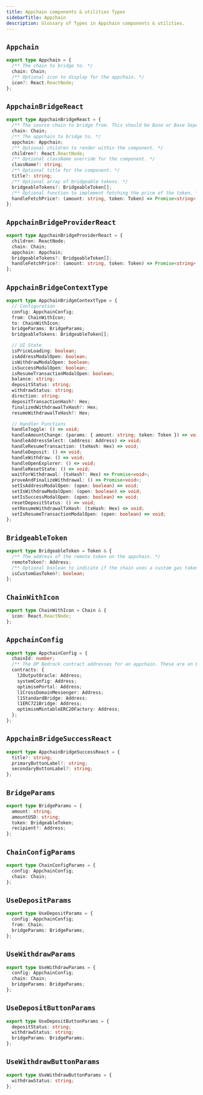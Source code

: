 ```yaml
---
title: Appchain components & utilities Types
sidebarTitle: Appchain
description: Glossary of Types in Appchain components & utilities.
---
```


## `Appchain`

```ts
export type Appchain = {
  /** The chain to bridge to. */
  chain: Chain;
  /** Optional icon to display for the appchain. */
  icon?: React.ReactNode;
};
```

## `AppchainBridgeReact`

```ts
export type AppchainBridgeReact = {
  /** The source chain to bridge from. This should be Base or Base Sepolia. */
  chain: Chain;
  /** The appchain to bridge to. */
  appchain: Appchain;
  /** Optional children to render within the component. */
  children?: React.ReactNode;
  /** Optional className override for the component. */
  className?: string;
  /** Optional title for the component. */
  title?: string;
  /** Optional array of bridgeable tokens. */
  bridgeableTokens?: BridgeableToken[];
  /** Optional function to implement fetching the price of the token. */
  handleFetchPrice?: (amount: string, token: Token) => Promise<string>;
};
```

## `AppchainBridgeProviderReact`

```ts
export type AppchainBridgeProviderReact = {
  children: ReactNode;
  chain: Chain;
  appchain: Appchain;
  bridgeableTokens?: BridgeableToken[];
  handleFetchPrice?: (amount: string, token: Token) => Promise<string>;
};
```

## `AppchainBridgeContextType`

```ts
export type AppchainBridgeContextType = {
  // Configuration
  config: AppchainConfig;
  from: ChainWithIcon;
  to: ChainWithIcon;
  bridgeParams: BridgeParams;
  bridgeableTokens: BridgeableToken[];

  // UI State
  isPriceLoading: boolean;
  isAddressModalOpen: boolean;
  isWithdrawModalOpen: boolean;
  isSuccessModalOpen: boolean;
  isResumeTransactionModalOpen: boolean;
  balance: string;
  depositStatus: string;
  withdrawStatus: string;
  direction: string;
  depositTransactionHash?: Hex;
  finalizedWithdrawalTxHash?: Hex;
  resumeWithdrawalTxHash?: Hex;

  // Handler Functions
  handleToggle: () => void;
  handleAmountChange: (params: { amount: string; token: Token }) => void;
  handleAddressSelect: (address: Address) => void;
  handleResumeTransaction: (txHash: Hex) => void;
  handleDeposit: () => void;
  handleWithdraw: () => void;
  handleOpenExplorer: () => void;
  handleResetState: () => void;
  waitForWithdrawal: (txHash?: Hex) => Promise<void>;
  proveAndFinalizeWithdrawal: () => Promise<void>;
  setIsAddressModalOpen: (open: boolean) => void;
  setIsWithdrawModalOpen: (open: boolean) => void;
  setIsSuccessModalOpen: (open: boolean) => void;
  resetDepositStatus: () => void;
  setResumeWithdrawalTxHash: (txHash: Hex) => void;
  setIsResumeTransactionModalOpen: (open: boolean) => void;
};
```

## `BridgeableToken`

```ts
export type BridgeableToken = Token & {
  /** The address of the remote token on the appchain. */
  remoteToken?: Address;
  /** Optional boolean to indicate if the chain uses a custom gas token */
  isCustomGasToken?: boolean;
};
```

## `ChainWithIcon`

```ts
export type ChainWithIcon = Chain & {
  icon: React.ReactNode;
};
```

## `AppchainConfig`

```ts
export type AppchainConfig = {
  chainId: number;
  /** The OP Bedrock contract addresses for an appchain. These are on Base and retrieved from DeployContract. */
  contracts: {
    l2OutputOracle: Address;
    systemConfig: Address;
    optimismPortal: Address;
    l1CrossDomainMessenger: Address;
    l1StandardBridge: Address;
    l1ERC721Bridge: Address;
    optimismMintableERC20Factory: Address;
  };
};
```

## `AppchainBridgeSuccessReact`

```ts
export type AppchainBridgeSuccessReact = {
  title?: string;
  primaryButtonLabel?: string;
  secondaryButtonLabel?: string;
};
```

## `BridgeParams`

```ts
export type BridgeParams = {
  amount: string;
  amountUSD: string;
  token: BridgeableToken;
  recipient?: Address;
};
```

## `ChainConfigParams`

```ts
export type ChainConfigParams = {
  config: AppchainConfig;
  chain: Chain;
};
```

## `UseDepositParams`

```ts
export type UseDepositParams = {
  config: AppchainConfig;
  from: Chain;
  bridgeParams: BridgeParams;
};
```

## `UseWithdrawParams`

```ts
export type UseWithdrawParams = {
  config: AppchainConfig;
  chain: Chain;
  bridgeParams: BridgeParams;
};
```

## `UseDepositButtonParams`

```ts
export type UseDepositButtonParams = {
  depositStatus: string;
  withdrawStatus: string;
  bridgeParams: BridgeParams;
};
```

## `UseWithdrawButtonParams`

```ts
export type UseWithdrawButtonParams = {
  withdrawStatus: string;
};
```

